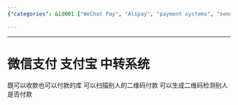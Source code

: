 ```yaml
---
{"categories": &id001 ["WeChat Pay", "Alipay", "payment systems", "sending money", "receiving money", "QR codes", "mobile payments"], "category": "Payment Systems", "date": "2022-09-01 18:24:19", "description": "WeChat Pay and Alipay are popular payment systems in China that facilitate sending and receiving money, as well as scanning and generating QR codes for transactions.", "tags": *id001, "title": "Understanding WeChat Pay and Alipay: The Popular Payment Systems in China"}

---
```


------

# 微信支付 支付宝 中转系统

既可以收款也可以付款的库 可以扫描别人的二维码付款 可以生成二维码检测别人是否付款

